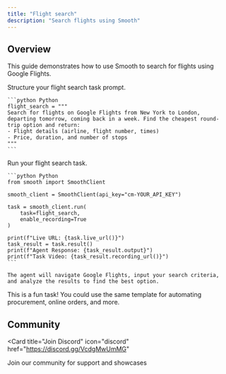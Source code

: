 ```yaml
---
title: "Flight search"
description: "Search flights using Smooth"
---
```


## Overview

This guide demonstrates how to use Smooth to search for flights using Google Flights.

<Steps>
  <Step title="Define Search Parameters">
    Structure your flight search task prompt.

    ```python Python
    flight_search = """
    Search for flights on Google Flights from New York to London, departing tomorrow, coming back in a week. Find the cheapest round-trip option and return:
    - Flight details (airline, flight number, times)
    - Price, duration, and number of stops
    """
    ```
  </Step>
  
  <Step title="Execute Flight Search">
    Run your flight search task.

    ```python Python
    from smooth import SmoothClient

    smooth_client = SmoothClient(api_key="cm-YOUR_API_KEY")
    
    task = smooth_client.run(
        task=flight_search,
        enable_recording=True
    )

    print(f"Live URL: {task.live_url()}")
    task_result = task.result()
    print(f"Agent Response: {task_result.output}")
    print(f"Task Video: {task_result.recording_url()}")
    ```

    The agent will navigate Google Flights, input your search criteria, and analyze the results to find the best option.
  </Step>
</Steps>

<Note>
  This is a fun task! You could use the same template for automating procurement, online orders, and more.
</Note>

## Community

<Card
  title="Join Discord"
  icon="discord"
  href="https://discord.gg/VcdgMwUmMG"
>
  Join our community for support and showcases
</Card>